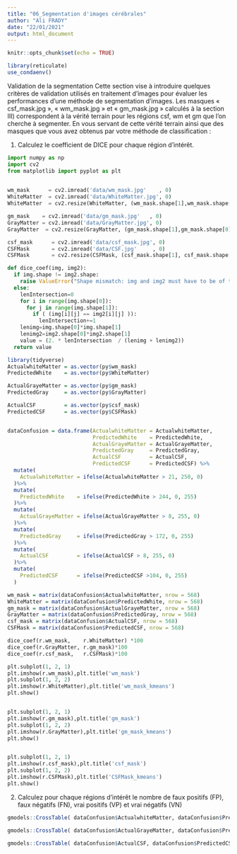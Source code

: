 ```yaml
---
title: "06_Segmentation d'images cérébrales"
author: "Ali FRADY"
date: "22/01/2021"
output: html_document
---
```


```r
knitr::opts_chunk$set(echo = TRUE)
```

```r
library(reticulate)
use_condaenv()
```


Validation de la segmentation
Cette section vise à introduire quelques critères de validation utilisés en traitement d’images pour évaluer les performances d’une méthode de segmentation d’images. Les masques « csf_mask.jpg », « wm_mask.jpg » et « gm_mask.jpg » calculés à la section III) correspondent à la vérité terrain pour les régions csf, wm et gm que l’on cherche à segmenter. En vous servant de cette vérité terrain ainsi que des masques que vous avez obtenus par votre méthode de classification :

1) Calculez le coefficient de DICE pour chaque région d’intérêt.

```python
import numpy as np
import cv2
from matplotlib import pyplot as plt

    
wm_mask      = cv2.imread('data/wm_mask.jpg'    , 0)
WhiteMatter  = cv2.imread('data/WhiteMatter.jpg', 0)
WhiteMatter  = cv2.resize(WhiteMatter, (wm_mask.shape[1],wm_mask.shape[0]))

gm_mask    = cv2.imread('data/gm_mask.jpg'   , 0)
GrayMatter = cv2.imread('data/GrayMatter.jpg', 0)
GrayMatter  = cv2.resize(GrayMatter, (gm_mask.shape[1],gm_mask.shape[0]))

csf_mask      = cv2.imread('data/csf_mask.jpg', 0)
CSFMask       = cv2.imread('data/CSF.jpg'     , 0)
CSFMask       = cv2.resize(CSFMask, (csf_mask.shape[1], csf_mask.shape[0]))

def dice_coef(img, img2):
  if img.shape != img2.shape:
    raise ValueError("Shape mismatch: img and img2 must have to be of the same shape.")
  else:
    lenIntersection=0
    for i in range(img.shape[0]):
      for j in range(img.shape[1]):
        if ( (img[i][j] == img2[i][j] )):
          lenIntersection+=1
    lenimg=img.shape[0]*img.shape[1]
    lenimg2=img2.shape[0]*img2.shape[1]
    value = (2. * lenIntersection  / (lenimg + lenimg2))
  return value
```


```r
library(tidyverse)
ActualwhiteMatter = as.vector(py$wm_mask)
PredictedWhite    = as.vector(py$WhiteMatter)

ActualGrayeMatter = as.vector(py$gm_mask)
PredictedGray     = as.vector(py$GrayMatter)

ActualCSF         = as.vector(py$csf_mask)
PredictedCSF      = as.vector(py$CSFMask)


dataConfusion = data.frame(ActualwhiteMatter = ActualwhiteMatter,
                           PredictedWhite    = PredictedWhite,
                           ActualGrayeMatter = ActualGrayeMatter,
                           PredictedGray     = PredictedGray,
                           ActualCSF         = ActualCSF,
                           PredictedCSF      = PredictedCSF) %>%
  mutate(
    ActualwhiteMatter = ifelse(ActualwhiteMatter > 21, 250, 0)
  )%>%
  mutate(
    PredictedWhite    = ifelse(PredictedWhite > 244, 0, 255)
  )%>%
  mutate(
    ActualGrayeMatter = ifelse(ActualGrayeMatter > 8, 255, 0)
  )%>%
  mutate(
    PredictedGray     = ifelse(PredictedGray > 172, 0, 255)
  )%>%
  mutate(
    ActualCSF         = ifelse(ActualCSF > 8, 255, 0)
  )%>%
  mutate(
    PredictedCSF      = ifelse(PredictedCSF >104, 0, 255)
  )

wm_mask = matrix(dataConfusion$ActualwhiteMatter, nrow = 568)
WhiteMatter = matrix(dataConfusion$PredictedWhite, nrow = 568)
gm_mask = matrix(dataConfusion$ActualGrayeMatter, nrow = 568)
GrayMatter = matrix(dataConfusion$PredictedGray, nrow = 568)
csf_mask = matrix(dataConfusion$ActualCSF, nrow = 568)
CSFMask = matrix(dataConfusion$PredictedCSF, nrow = 568)

```


```python
dice_coef(r.wm_mask,    r.WhiteMatter) *100
dice_coef(r.GrayMatter, r.gm_mask)*100
dice_coef(r.csf_mask,   r.CSFMask)*100

```





```python
plt.subplot(1, 2, 1)
plt.imshow(r.wm_mask),plt.title('wm_mask') 
plt.subplot(1, 2, 2)
plt.imshow(r.WhiteMatter),plt.title('wm_mask_kmeans') 
plt.show()


plt.subplot(1, 2, 1)
plt.imshow(r.gm_mask),plt.title('gm_mask') 
plt.subplot(1, 2, 2)
plt.imshow(r.GrayMatter),plt.title('gm_mask_kmeans') 
plt.show()


plt.subplot(1, 2, 1)
plt.imshow(r.csf_mask),plt.title('csf_mask') 
plt.subplot(1, 2, 2)
plt.imshow(r.CSFMask),plt.title('CSFMask_kmeans') 
plt.show()
```




2) Calculez pour chaque régions d’intérêt le nombre de faux positifs (FP), faux négatifs (FN), vrai positifs (VP) et vrai négatifs (VN)






```r
gmodels::CrossTable( dataConfusion$ActualwhiteMatter, dataConfusion$PredictedWhite,  prop.r = TRUE,prop.c = FALSE, prop.t = FALSE, prop.chisq = FALSE) 

gmodels::CrossTable( dataConfusion$ActualGrayeMatter, dataConfusion$PredictedGray,  prop.r = TRUE,prop.c = FALSE, prop.t = FALSE, prop.chisq = FALSE) 

gmodels::CrossTable( dataConfusion$ActualCSF, dataConfusion$PredictedCSF,  prop.r = TRUE,prop.c = FALSE, prop.t = FALSE, prop.chisq = FALSE) 
```


